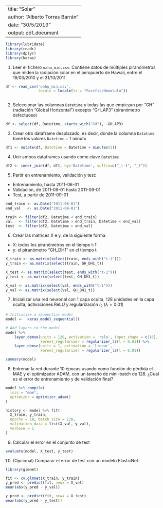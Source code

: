 ------
title: "Solar"
author: "Alberto Torres Barrán"
date: "30/5/2019"
output: pdf_document
---

```r
library(lubridate)
library(readr)
library(dplyr)
library(keras)
```

1. Leer el fichero `oahu_min.csv`. Contiene datos de múltiples piranómetros que miden la radiación solar en el aeropuerto de Hawaii, entre el 19/03/2010 y el 31/10/2011

```r
df <- read_csv('oahu_min.csv', 
               locale = locale(tz = "Pacific/Honolulu"))
  
```

2. Seleccionar las columnas `Datetime` y todas las que empiezan por "GH" (radiación "Global Horizontal") excepto "GH_AP3" (piranómetro defectuoso)

```r
df <- select(df, Datetime, starts_with("GH"), -GH_AP3)
```

3. Crear otro dataframe desplazado, es decir, donde la columna `Datatime` tome los valores `Datetime` + 1 minuto 

```r
df1 <- mutate(df, Datetime = Datetime + minutes(1))
```

4. Unir ambos dataframes usando como clave `Datetime`

```r
df2 <- inner_join(df, df1, by='Datetime', suffix=c("_t-1", "_t"))
```

5. Partir en entrenamiento, validación y test:

  * Entrenamiento, hasta 2011-06-01
  * Validación, de 2011-06-01 hasta 2011-09-01
  * Test, a partir de 2011-09-01

```r
end_train <- as.Date("2011-06-01")
end_val   <- as.Date("2011-09-01")

train <- filter(df2, Datetime < end_train)
val   <- filter(df2, Datetime > end_train, Datetime < end_val)
test  <- filter(df2, Datetime > end_val)
```

6. Crear las matrices X e y, de la siguiente forma:

  * X: todos los piranómetros en el tiempo t-1
  * y: el piranómetro "GH_DH1" en el tiempo t

```r
X_train <- as.matrix(select(train, ends_with("t-1")))
y_train <- as.matrix(select(train, GH_DH1_t))

X_test <- as.matrix(select(test, ends_with("t-1")))
y_test <- as.matrix(select(test, GH_DH1_t))

X_val <- as.matrix(select(val, ends_with("t-1")))
y_val <- as.matrix(select(val, GH_DH1_t))
```

7. Inicializar una red neuronal con 1 capa oculta, 128 unidades en la capa oculta, activaciones ReLU y regularización $l_2$ ($\lambda = 0.01$)

```r
# Initialize a sequential model
model <-  keras_model_sequential()

# Add layers to the model
model %>% 
    layer_dense(units = 128, activation = 'relu', input_shape = c(16),
                kernel_regularizer = regularizer_l2(l = 0.01)) %>% 
    layer_dense(units = 1, activation = 'linear',
                kernel_regularizer = regularizer_l2(l = 0.01))
```

```r
summary(model)
```

8. Entrenar la red durante 10 épocas usando como función de pérdida el MAE y el optimizador ADAM, con un tamaño de mini-batch de 128. ¿Cual es el error de entrenamiento y de validación final?

```r
model %>% compile(
  loss = "mae",
  optimizer = optimizer_adam()
)
```

```r
history <- model %>% fit(
  X_train, y_train, 
  epochs = 10, batch_size = 128, 
  validation_data = list(X_val, y_val),
  verbose = 1
)
```

9. Calcular el error en el conjunto de test

```r
evaluate(model, X_test, y_test)
```

10. (Opcional) Comparar el error de test con un modelo ElasticNet.

```r
library(glmnet)

fit <- cv.glmnet(X_train, y_train)
y_pred <- predict(fit, newx = X_val)
mean(abs(y_pred - y_val))
```

```r
y_pred <- predict(fit, newx = X_test)
mean(abs(y_pred - y_test))
```
